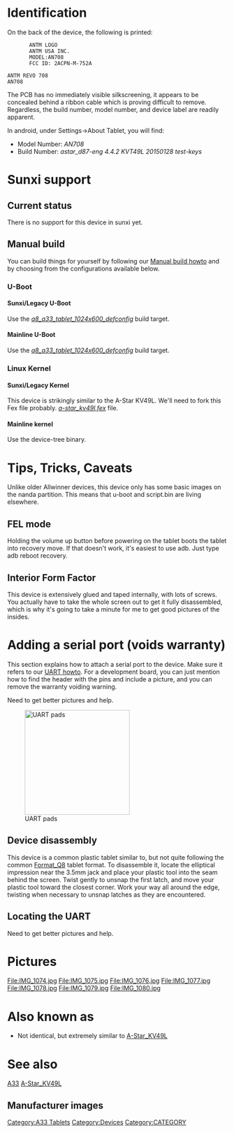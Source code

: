 {{Infobox Board
 | image        = [[File:Device_front.jpg|250px]]
 | manufacturer = [manta.com/c/mx4430p/antm-usa-inc]
 | dimensions   = width''190.5'' x breadth''108'' x height''10.2''
 | release_date = {{Edit|Month year}}
 | website      = [http://www.manta.com/cp/mx4430p/550c99fdbd2a5a746d479a1e/tablet-pc]
 | soc          = [[A33]] @ 1.2Ghz
 | dram         = 1GiB DDR3 @ {{Edit|xxx}}MHz
 | nand         = 8GB
 | power        = DC 5V @ 3A, 3700mAh 3.7V Li-Ion battery
 | lcd          = 1024x600 (7" 10:6)
 | touchscreen  = 5-finger capacitive/resistive ([[Touchscreen#Silead|Silead GSL2681]])
 | video        = HDMI (Type A/B/C - full/mini/micro), VGA
 | audio        = 3.5mm headphone plug, 3.5mm microphone plug, internal speaker, internal microphone
 | network      = WiFi 802.11 b/g/n ([[Wifi#Ampak|Ampak 6210]]), Bluetooth ([[Wifi#Ampak|Ampak 6210]])
 | storage      = µSD
 | usb          = 1 USB2.0 OTG
 | camera       = 0.3MP (640x480) front, 2.0MP (1600x1200) rear
 | other        = Accelerometer ([[Accelerometer#FreeScale|MMA7660(263 7660 BRAC)]]), GPS, IRDA
 | headers      = UART, JTAG, LCD, VGA, ...
}}

{{Remove_only_when_finished|This page needs to be properly filled according to the [[New_Device_howto |New Device Howto]] and the [[New_Device_page|New Device Page guide]].}}

{{Remove|If a device is special, then feel free to provide a terse description of what makes this device so special. But terse, no novels, no marketing blurb.}}

= Identification =

On the back of the device, the following is printed:
		ANTM LOGO
		ANTM USA INC.
		MODEL:AN708
		FCC ID: 2ACPN-M-752A
<pre>ANTM REVO 708
AN708</pre>

The PCB has no immediately visible silkscreening, it appears to be concealed
behind a ribbon cable which is proving difficult to remove. Regardless, the
build number, model number, and device label are readily apparent.

In android, under Settings->About Tablet, you will find:
* Model Number: ''AN708''
* Build Number: ''astar_d87-eng 4.4.2 KVT49L 20150128 test-keys''

= Sunxi support =

== Current status ==

There is no support for this device in sunxi yet.

== Manual build ==

You can build things for yourself by following our [[Manual_build_howto | Manual build howto]] and by choosing from the configurations available below.

=== U-Boot ===

==== Sunxi/Legacy U-Boot ====

Use the [https://github.com/linux-sunxi/u-boot-sunxi/blob/mirror/next/configs/q8_a33_tablet_1024x600_defconfig ''q8_a33_tablet_1024x600_defconfig''] build target.

==== Mainline U-Boot ====

Use the [https://github.com/linux-sunxi/u-boot-sunxi/blob/mirror/next/configs/q8_a33_tablet_1024x600_defconfig ''q8_a33_tablet_1024x600_defconfig''] build target.

=== Linux Kernel ===

==== Sunxi/Legacy Kernel ====

This device is strikingly similar to the A-Star KV49L. We'll need to fork this
Fex file probably. [https://github.com/linux-sunxi/sunxi-boards/blob/master/sys_config/a33/a-star_kv49l.fex ''a-star_kv49l.fex''] file.

==== Mainline kernel ====

Use the ''{{Edit|FAMILY-CHIP-DEVICE.dtb}}'' device-tree binary.

= Tips, Tricks, Caveats =

Unlike older Allwinner devices, this device only has some basic images on the
nanda partition. This means that u-boot and script.bin are living elsewhere.

== FEL mode ==

Holding the volume up button before powering on the tablet boots the tablet into
recovery move. If that doesn't work, it's easiest to use adb. Just type adb
reboot recovery.

== Interior Form Factor ==

This device is extensively glued and taped internally, with lots of screws. You
actually have to take the whole screen out to get it fully disassembled, which
is why it's going to take a minute for me to get good pictures of the insides.

= Adding a serial port ('''voids warranty''') =

This section explains how to attach a serial port to the device. Make sure it refers to our [[UART|UART howto]]. For a development board, you can just mention how to find the header with the pins and include a picture, and you can remove the warranty voiding warning.

Need to get better pictures and help.

[[File:device_uart.jpg|thumb|240px|{{Remove|DEVICE}} UART pads]]

== Device disassembly ==

This device is a common plastic tablet similar to, but not quite following the
common [[Format_Q8]] tablet format. To disassemble it, locate the elliptical
impression near the 3.5mm jack and place your plastic tool into the seam behind
the screen. Twist gently to unsnap the first latch, and move your plastic tool
toward the closest corner. Work your way all around the edge, twisting when
necessary to unsnap latches as they are encountered.

== Locating the UART ==

Need to get better pictures and help.

= Pictures =

<gallery>
File:IMG_1074.jpg
File:IMG_1075.jpg
File:IMG_1076.jpg
File:IMG_1077.jpg
File:IMG_1078.jpg
File:IMG_1079.jpg
File:IMG_1080.jpg
</gallery>

= Also known as =

* Not identical, but extremely similar to [[A-Star_KV49L]]

= See also =

[[A33]]
[[Category:A33 Tablets]]
[[A-Star_KV49L]]

== Manufacturer images ==

{{Remove|Optional. Add non-sunxi images in this section.}}

[[Category:Devices]]
[[Category:CATEGORY]]


